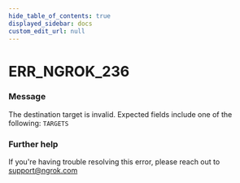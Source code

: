 ```yaml
---
hide_table_of_contents: true
displayed_sidebar: docs
custom_edit_url: null
---
```



# ERR_NGROK_236

### Message

The destination target is invalid. Expected fields include one of the following: `TARGETS`

### Further help

If you're having trouble resolving this error, please reach out to [support@ngrok.com](mailto:support@ngrok.com?subject=Help%20with%20ERR_NGROK_236)

<ErrorDetails error="err_ngrok_236" />
